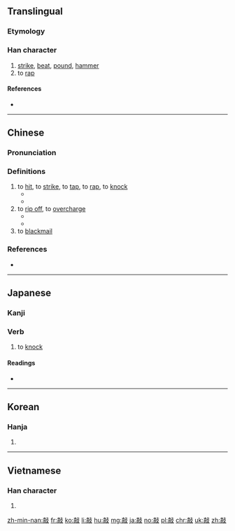 ==Translingual==

===Etymology===
{{Han compound|高|攴|c1=p|c2=s|ls=psc}}

===Han character===
{{Han char|rn=66|rad=攴|as=10|sn=14|four=01247|canj=YBYE|ids=⿰高攴}}

# [[strike]], [[beat]], [[pound]], [[hammer]]
# to [[rap]]

====References====
* {{Han ref|kx=0474.310|dkj=13337|dj=0828.140|hdz=21471.110|uh=6572|ud=25970|bh=BA56|bd=47702}}

----

==Chinese==
{{zh-forms}}

===Pronunciation===
{{zh-pron
|m=qiāo
|c=haau1
|h=pfs=khau
|md=
|mn=
|w=
|mc=y
|oc=y
|cat=v
}}

===Definitions===
{{zh-hanzi}}

# to [[hit]], to [[strike]], to [[tap]], to [[rap]], to [[knock]]
#* {{zh-usex|他 '''敲''' 了 門。|He '''knocked''' on the door.}}
#* {{zh-usex|剛剛 '''敲''' 過 了 八點鐘，不 是 嗎？|It has just '''struck''' eight, hasn't it?}}
# to [[rip off]], to [[overcharge]]
#* {{zh-usex|那 家 旅館 '''敲''' 觀光客 的 竹 杠。|That hotel '''rips off''' the tourists.}}
#* {{zh-usex|他們 '''敲''' 了 你 多少 錢？|How much did they screw you for?}}
# to [[blackmail]]

===References===
* {{cite web
|url=http://www.mdbg.net/chindict/chindict.php?page=worddict&wdrst=0&wdqb=敲
|title=敲
|work=MDBG English to Chinese dictionary ( Based on CC-CEDICT )
|language=Mandarin/English
|accessdate=2014-02-24}}

----

==Japanese==

===Kanji===
{{ja-kanji|grade=|rs=攴10}}

===Verb===
# to [[knock]]

====Readings====
* {{ja-readings|on=[[こう]] (kō)|kun=[[たたく]] (tataku)}}

----

==Korean==

===Hanja===
{{ko-hanja|hangeul=[[고]], [[교]]|eumhun=|rv=go, gyo|mr=ko, kyo|y=ko, kyo}}

# {{defn|lang=ko|sort=攴10}}

----

==Vietnamese==

===Han character===
{{vi-hantu|[[xao]], [[xào]], [[sao]]|rs=攴10}}

# {{defn|lang=vi|sort=攴10}}

[[zh-min-nan:敲]]
[[fr:敲]]
[[ko:敲]]
[[li:敲]]
[[hu:敲]]
[[mg:敲]]
[[ja:敲]]
[[no:敲]]
[[pl:敲]]
[[chr:敲]]
[[uk:敲]]
[[zh:敲]]